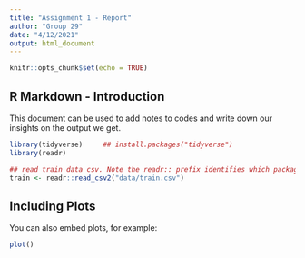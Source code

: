 ```yaml
---
title: "Assignment 1 - Report"
author: "Group 29"
date: "4/12/2021"
output: html_document
---
```


```r
knitr::opts_chunk$set(echo = TRUE)
```

## R Markdown - Introduction

This document can be used to add notes to codes and write down our insights on the output we get.

```r
library(tidyverse)     ## install.packages("tidyverse")
library(readr)
```

```r
## read train data csv. Note the readr:: prefix identifies which package it's in
train <- readr::read_csv2("data/train.csv")
```


## Including Plots

You can also embed plots, for example:

```r
plot()
```

